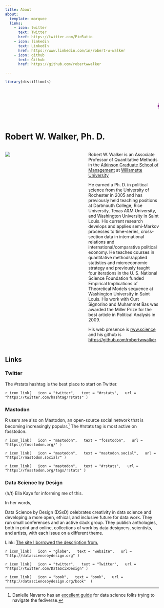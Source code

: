 ```yaml
---
title: About
about:
  template: marquee
  links:
    - icon: twitter
      text: Twitter
      href: https://twitter.com/PieRatio
    - icon: linkedin
      text: LinkedIn
      href: https://www.linkedin.com/in/robert-w-walker
    - icon: github
      text: Github
      href: https://github.com/robertwwalker

---
```


```r
library(distilltools)
```

<marquee scrollamount="10"><h1><p style="color:purple;">{{< fa brands r-project >}}obertwwalker.github.io <br></p></h1></marquee>


# Robert W. Walker, Ph. D.

:::: {.columns}
::: {.column width="40%"}
![](RWW.jpeg)
:::
::: {.column width="10%"}

:::
::: {.column width="50%"}
Robert W. Walker is an Associate Professor of Quantitative Methods in the [Atkinson Graduate School of Management](https://willamette.edu/mba/admission/index.html) at [Willamette University](https://willamette.edu/)

He earned a Ph. D. in political science from the University of Rochester in 2005 and has previously held teaching positions at Dartmouth College, Rice University, Texas A&M University, and Washington University in Saint Louis. His current research develops and applies semi-Markov processes to time-series, cross-section data in international relations and international/comparative political economy. He teaches courses in quantitative methods/applied statistics and microeconomic strategy and previously taught four iterations in the U. S. National Science Foundation funded Empirical Implications of Theoretical Models sequence at Washington University in Saint Louis. His work with Curt Signorino and Muhammet Bas was awarded the Miller Prize for the best article in Political Analysis in 2009.

His web presence is [rww.science](https://rww.science) and his github is [https://github.com/robertwwalker](https://github.com/robertwwalker)
        
:::
::::

## Links

### Twitter

The #rstats hashtag is the best place to start on Twitter.

`r icon_link(
  icon = "twitter",
  text = "#rstats",
  url = "https://twitter.com/hashtag/rstats"
)`

### Mastodon

R users are also on Mastodon, an open-source social network that is becoming increasingly popular.^[Danielle Navarro has an [excellent guide](https://blog.djnavarro.net/posts/2022-11-03_what-i-know-about-mastodon/){target="_blank"} for data science folks trying to navigate the fediverse.] The #rstats tag is most active on fosstodon.

`r icon_link(
  icon = "mastodon",
  text = "fosstodon",
  url = "https://fosstodon.org/"
)`

`r icon_link(
  icon = "mastodon",
  text = "mastodon.social",
  url = "https://mastodon.social/"
)`

`r icon_link(
  icon = "mastodon",
  text = "#rstats",
  url = "https://fosstodon.org/tags/rstats"
)`

### Data Science by Design

(h/t) Ella Kaye for informing me of this.

In her words, 

::: {.callout-note}
Data Science by Design (DSxD) celebrates creativity in data science and developing a more open, ethical, and inclusive future for data work. They run small conferences and an active slack group. They publish anthologies, both in print and online, collections of work by data designers, scientists, and artists, with each issue on a different theme.

Link: [The site I borrowed the description from.](https://ellakaye.co.uk/community.html)
:::

`r icon_link(
  icon = "globe",
  text = "website",
  url = "http://datasciencebydesign.org"
)`

`r icon_link(
  icon = "twitter",
  text = "Twitter",
  url = "https://twitter.com/DataScixDesign"
)`

`r icon_link(
  icon = "book",
  text = "book",
  url = "http://datasciencebydesign.org/book" 
)`